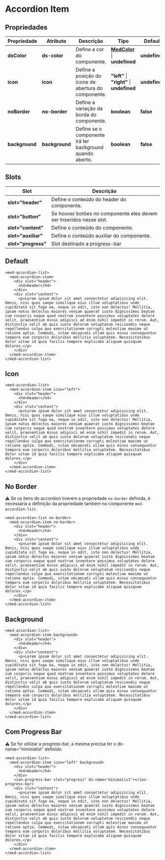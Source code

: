 
<Meta title="Components/Core/Accordion Item/Usage" />

# Accordion Item

## Propriedades

| Propriedade     | Atributo       | Descrição                                                | Tipo                                                                                                                   | Default       |
| --------------- | -------------- | -------------------------------------------------------- | ---------------------------------------------------------------------------------------------------------------------- | ------------- |
| **dsColor**     | **ds-color**   | Define a cor do componente.                              | **[MedColor](http://desenv.ordomederi.com/templarios/?path=/story/enums-enums--page#medcolors)** \| **undefined**      | **undefined** |
| **icon**        | **icon**       | Define a posição do ícone de abertura do componente.     | **"left"** \| **"right"** \| **undefined**                                                                             | **undefined** |
| **noBorder**    | **no-border**  | Define a variação da borda do componente.                | **boolean**                                                                                                            | **false**     |
| **background**  | **background** | Define se o componente irá ter background quando aberto. | **boolean**                                                                                                            | **false**     |

## Slots

| Slot                | Descrição                                                           |
| ------------------- | ------------------------------------------------------------------- |
| **slot="header"**   | Define o conteúdo do header do componente.                          |
| **slot="button"**   | Se houver botões no componente eles devem ser inseridos nesse slot. |
| **slot="content"**  | Define o conteúdo do componente.                                    |
| **slot="auxiliar"** | Define o conteúdo auxiliar do componente.                           |
| **slot="progress"** | Slot destinado a progress-bar                                       |

## Default

```
<med-accordion-list>
  <med-accordion-item>
    <div slot="header">
      <h4>Header</h4>
    </div>
    <div slot="content">
      <p>Lorem ipsum dolor sit amet consectetur adipisicing elit. Omnis, nisi quos saepe similique eius illum voluptatibus unde cupiditate sit fuga ea, neque in odit, iste non delectus! Mollitia, ipsam natus delectus maiores veniam quaerat iusto dignissimos beatae cum corporis eaque quod nostrum inventore possimus voluptates dolore velit, praesentium minus adipisci ad enim nihil impedit in rerum. Aut, distinctio velit ab quis iusto dolorum voluptatum reiciendis neque repellendus culpa quo exercitationem corrupti molestiae maxime ut ratione optio. Commodi, vitae obcaecati ullam quis minus consequuntur tempora eum corporis doloribus mollitia voluptatem. Necessitatibus dolor vitae id quia facilis tempore explicabo aliquam quisquam dolores.</p>
    </div>
  </med-accordion-item>
</med-accordion-list>
```

## Icon

```
<med-accordion-list>
  <med-accordion-item icon="left">
    <div slot="header">
      <h4>Header</h4>
    </div>
    <div slot="content">
      <p>Lorem ipsum dolor sit amet consectetur adipisicing elit. Omnis, nisi quos saepe similique eius illum voluptatibus unde cupiditate sit fuga ea, neque in odit, iste non delectus! Mollitia, ipsam natus delectus maiores veniam quaerat iusto dignissimos beatae cum corporis eaque quod nostrum inventore possimus voluptates dolore velit, praesentium minus adipisci ad enim nihil impedit in rerum. Aut, distinctio velit ab quis iusto dolorum voluptatum reiciendis neque repellendus culpa quo exercitationem corrupti molestiae maxime ut ratione optio. Commodi, vitae obcaecati ullam quis minus consequuntur tempora eum corporis doloribus mollitia voluptatem. Necessitatibus dolor vitae id quia facilis tempore explicabo aliquam quisquam dolores.</p>
    </div>
  </med-accordion-item>
</med-accordion-list>
```

## No Border

⚠️ Se os itens do accordion tiverem a propriedade `no-border` definida, é necessária a definição da propriedade também no componente `med-accordion-list`.

```
<med-accordion-list no-border>
  <med-accordion-item no-border>
    <div slot="header">
      <h4>Header</h4>
    </div>
    <div slot="content">
      <p>Lorem ipsum dolor sit amet consectetur adipisicing elit. Omnis, nisi quos saepe similique eius illum voluptatibus unde cupiditate sit fuga ea, neque in odit, iste non delectus! Mollitia, ipsam natus delectus maiores veniam quaerat iusto dignissimos beatae cum corporis eaque quod nostrum inventore possimus voluptates dolore velit, praesentium minus adipisci ad enim nihil impedit in rerum. Aut, distinctio velit ab quis iusto dolorum voluptatum reiciendis neque repellendus culpa quo exercitationem corrupti molestiae maxime ut ratione optio. Commodi, vitae obcaecati ullam quis minus consequuntur tempora eum corporis doloribus mollitia voluptatem. Necessitatibus dolor vitae id quia facilis tempore explicabo aliquam quisquam dolores.</p>
    </div>
  </med-accordion-item>
</med-accordion-list>
```

## Background

```
<med-accordion-list>
  <med-accordion-item background>
    <div slot="header">
      <h4>Header</h4>
    </div>
    <div slot="content">
      <p>Lorem ipsum dolor sit amet consectetur adipisicing elit. Omnis, nisi quos saepe similique eius illum voluptatibus unde cupiditate sit fuga ea, neque in odit, iste non delectus! Mollitia, ipsam natus delectus maiores veniam quaerat iusto dignissimos beatae cum corporis eaque quod nostrum inventore possimus voluptates dolore velit, praesentium minus adipisci ad enim nihil impedit in rerum. Aut, distinctio velit ab quis iusto dolorum voluptatum reiciendis neque repellendus culpa quo exercitationem corrupti molestiae maxime ut ratione optio. Commodi, vitae obcaecati ullam quis minus consequuntur tempora eum corporis doloribus mollitia voluptatem. Necessitatibus dolor vitae id quia facilis tempore explicabo aliquam quisquam dolores.</p>
    </div>
  </med-accordion-item>
</med-accordion-list>
```

## Com Progress Bar

⚠️ Se for utilizar a progress-bar, a mesma precisa ter o ds-name="minimalist" definido.

```
<med-accordion-list>
  <med-accordion-item icon="left" background>
    <div slot="header">
      <h4>Header</h4>
    </div>
    <ion-progress-bar slot="progress" ds-name="minimalist"></ion-progress-bar>
    <div slot="content">
      <p>Lorem ipsum dolor sit amet consectetur adipisicing elit. Omnis, nisi quos saepe similique eius illum voluptatibus unde cupiditate sit fuga ea, neque in odit, iste non delectus! Mollitia, ipsam natus delectus maiores veniam quaerat iusto dignissimos beatae cum corporis eaque quod nostrum inventore possimus voluptates dolore velit, praesentium minus adipisci ad enim nihil impedit in rerum. Aut, distinctio velit ab quis iusto dolorum voluptatum reiciendis neque repellendus culpa quo exercitationem corrupti molestiae maxime ut ratione optio. Commodi, vitae obcaecati ullam quis minus consequuntur tempora eum corporis doloribus mollitia voluptatem. Necessitatibus dolor vitae id quia facilis tempore explicabo aliquam quisquam dolores.</p>
    </div>
  </med-accordion-item>
</med-accordion-list>
```
